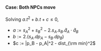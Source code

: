 #### Case: Both NPCs move

Solving $a.t^2 + b.t + c ≤ 0$,
- $a := s_A^2 + s_B^2 - 2 . s_A . s_B . \hat{d}_A \cdot \hat{d}_B$
- $b := 2. (s_A . dp_A - s_B . dp_B)$
- $c := |p_B - p_A|^2 - dist_{\rm min}^2$
